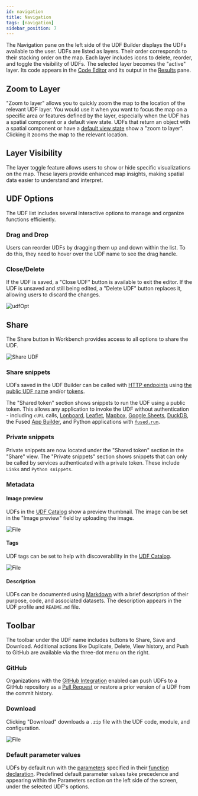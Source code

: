 ```yaml
---
id: navigation
title: Navigation
tags: [navigation]
sidebar_position: 7
---
```


The Navigation pane on the left side of the UDF Builder displays the UDFs available to the user. UDFs are listed as layers. Their order corresponds to their stacking order on the map. Each layer includes icons to delete, reorder, and toggle the visibility of UDFs. The selected layer becomes the "active" layer. Its code appears in the [Code Editor](/workbench/udf-builder/code-editor/) and its output in the [Results](/workbench/udf-builder/results/) pane.

## Zoom to Layer

"Zoom to layer" allows you to quickly zoom the map to the location of the relevant UDF layer. You would use it when you want to focus the map on a specific area or features defined by the layer, especially when the UDF has a spatial component or a default view state.
UDFs that return an object with a spatial component or have a [default view state](/workbench/udf-builder/code-editor/#default-view-state) show a "zoom to layer". Clicking it zooms the map to the relevant location.

<ReactPlayer playsinline={true} className="video__player" loop={true} playing={false} muted={true} controls height="100%" url="https://fused-magic.s3.us-west-2.amazonaws.com/workbench-walkthrough-videos/docs_rewrite/zoom_to_layer_edit.mp4" width="100%" />

## Layer Visibility

The layer toggle feature allows users to show or hide specific visualizations on the map. These layers provide enhanced map insights, making spatial data easier to understand and interpret.

<ReactPlayer playsinline={true} className="video__player" playing={false} muted={true} controls height="100%" url="https://fused-magic.s3.us-west-2.amazonaws.com/workbench-walkthrough-videos/docs_rewrite/layers_edit.mp4" width="100%" />

## UDF Options

The UDF list includes several interactive options to manage and organize functions efficiently.

### Drag and Drop

Users can reorder UDFs by dragging them up and down within the list. To do this, they need to hover over the UDF name to see the drag handle.

### Close/Delete

If the UDF is saved, a "Close UDF" button is available to exit the editor. If the UDF is unsaved and still being edited, a "Delete UDF" button replaces it, allowing users to discard the changes.

![udfOpt](/img/workbench/udf-builder/udf_options3.png)

## Share

The Share button in Workbench provides access to all options to share the UDF.

![Share UDF](/img/workbench/udf-builder/new_share.png)

### Share snippets

UDFs saved in the UDF Builder can be called with [HTTP endpoints](/core-concepts/run-udfs/run-small-udfs/#http-requests) using [the public UDF name](/core-concepts/run-udfs/run-small-udfs/#public-udf-name) and/or [tokens](/core-concepts/run-udfs/run-small-udfs/#token).

The "Shared token" section shows snippets to run the UDF using a public token. This allows any application to invoke the UDF without authentication - including `cURL` calls, [Lonboard](/user-guide/out/lonboard/), [Leaflet](/user-guide/out/leaflet/), [Mapbox](/user-guide/out/mapbox/), [Google Sheets](/user-guide/out/googlesheets/), [DuckDB](/user-guide/out/duckdb/), the Fused [App Builder](/workbench/app-builder/), and Python applications with [`fused.run`](/core-concepts/run-udfs/).

### Private snippets

Private snippets are now located under the "Shared token" section in the "Share" view. The "Private snippets" section shows snippets that can only be called by services authenticated with a private token. These include `Links` and `Python snippets`.

### Metadata

#### Image preview

UDFs in the [UDF Catalog](/workbench/udf-catalog/) show a preview thumbnail. The image can be set in the "Image preview" field by uploading the image.


<div style={{textAlign: 'center'}}>
<img src={Imgsetimage} alt="File" style={{width: 800}} />
</div>

#### Tags

UDF tags can be set to help with discoverability in the [UDF Catalog](/workbench/udf-catalog/).


<div style={{textAlign: 'center'}}>
<img src={Imgtags} alt="File" style={{width: 800}} />
</div>

#### Description

UDFs can be documented using [Markdown](https://www.markdownguide.org/basic-syntax/) with a brief description of their purpose, code, and associated datasets. The description appears in the UDF profile and `README.md` file.

## Toolbar

The toolbar under the UDF name includes buttons to Share, Save and Download. Additional actions like Duplicate, Delete, View history, and Push to GitHub are available via the three-dot menu on the right.

### GitHub

Organizations with the [GitHub Integration](/core-concepts/content-management/git/#connect-your-github-repository) enabled can push UDFs to a GitHub repository as a [Pull Request](https://docs.github.com/en/pull-requests) or restore a prior version of a UDF from the commit history.

### Download

Clicking "Download" downloads a `.zip` file with the UDF code, module, and configuration.

![File](/img/workbench/udf-builder/github_dropdown2.png)

### Default parameter values

UDFs by default run with the [parameters](/core-concepts/write/#typed-parameters) specified in their [function declaration](/core-concepts/write/#function-declaration). Predefined default parameter values take precedence and appearing within the Parameters section on the left side of the screen, under the selected UDF's options.

<ReactPlayer playsinline={true} className="video__player" loop={true} playing={false} muted={true} controls height="100%" url="https://fused-magic.s3.us-west-2.amazonaws.com/workbench-walkthrough-videos/docs_rewrite/default_parameters_edit.mp4" width="100%" />